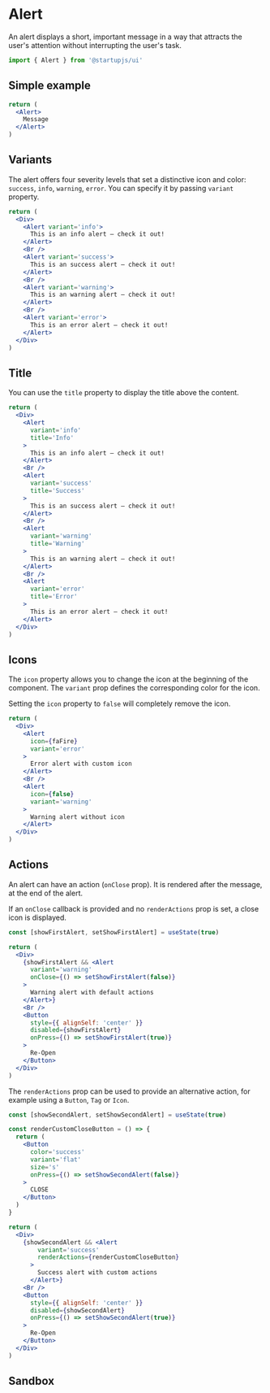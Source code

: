 
# Alert

An alert displays a short, important message in a way that attracts the user's attention without interrupting the user's task.

```jsx
import { Alert } from '@startupjs/ui'
```

## Simple example
```jsx example
return (
  <Alert>
    Message
  </Alert>
)
```

## Variants

The alert offers four severity levels that set a distinctive icon and color: `success`, `info`, `warning`, `error`. You can specify it by passing `variant` property.

```jsx example
return (
  <Div>
    <Alert variant='info'>
      This is an info alert — check it out!
    </Alert>
    <Br />
    <Alert variant='success'>
      This is an success alert — check it out!
    </Alert>
    <Br />
    <Alert variant='warning'>
      This is an warning alert — check it out!
    </Alert>
    <Br />
    <Alert variant='error'>
      This is an error alert — check it out!  
    </Alert>
  </Div>
)
```

## Title

You can use the `title` property to display the title above the content.

```jsx example
return (
  <Div>
    <Alert
      variant='info'
      title='Info'
    >
      This is an info alert — check it out!
    </Alert>
    <Br />
    <Alert
      variant='success'
      title='Success'
    >
      This is an success alert — check it out!
    </Alert>
    <Br />
    <Alert
      variant='warning'
      title='Warning'
    >
      This is an warning alert — check it out!
    </Alert>
    <Br />
    <Alert
      variant='error'
      title='Error'
    >
      This is an error alert — check it out!
    </Alert>
  </Div>
)
```


## Icons
The `icon` property allows you to change the icon at the beginning of the component.
The `variant` prop defines the corresponding color for the icon.

Setting the `icon` property to `false` will completely remove the icon.

```jsx example
return (
  <Div>
    <Alert
      icon={faFire}
      variant='error'
    >
      Error alert with custom icon
    </Alert>
    <Br />
    <Alert
      icon={false}
      variant='warning'
    >
      Warning alert without icon
    </Alert>
  </Div>
)
```

## Actions

An alert can have an action (`onClose` prop). It is rendered after the message, at the end of the alert.

If an `onClose` callback is provided and no `renderActions` prop is set, a close icon is displayed.

```jsx example
const [showFirstAlert, setShowFirstAlert] = useState(true)

return (
  <Div>
    {showFirstAlert && <Alert
      variant='warning'
      onClose={() => setShowFirstAlert(false)}
    >
      Warning alert with default actions
    </Alert>}
    <Br />
    <Button
      style={{ alignSelf: 'center' }}
      disabled={showFirstAlert}
      onPress={() => setShowFirstAlert(true)}
    >
      Re-Open
    </Button>
  </Div>
)
```

The `renderActions` prop can be used to provide an alternative action, for example using a `Button`, `Tag` or `Icon`.

```jsx example
const [showSecondAlert, setShowSecondAlert] = useState(true)

const renderCustomCloseButton = () => {
  return (
    <Button
      color='success'
      variant='flat'
      size='s'
      onPress={() => setShowSecondAlert(false)}
    >
      CLOSE
    </Button>
  )
}

return (
  <Div>
    {showSecondAlert && <Alert
        variant='success'
        renderActions={renderCustomCloseButton}
      >
        Success alert with custom actions
      </Alert>}
    <Br />
    <Button
      style={{ alignSelf: 'center' }}
      disabled={showSecondAlert}
      onPress={() => setShowSecondAlert(true)}
    >
      Re-Open
    </Button>
  </Div>
)
```

## Sandbox

<Sandbox Component={Alert} />
